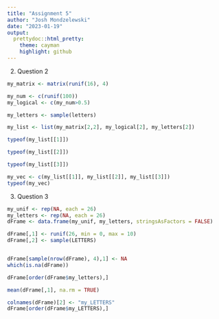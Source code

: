 ```yaml
---
title: "Assignment 5"
author: "Josh Mondzelewski"
date: "2023-01-19"
output: 
  prettydoc::html_pretty:
    theme: cayman
    highlight: github
---
```

2. Question 2  

```r
my_matrix <- matrix(runif(16), 4)

my_num <- c(runif(100))
my_logical <- c(my_num>0.5)

my_letters <- sample(letters)

my_list <- list(my_matrix[2,2], my_logical[2], my_letters[2])

typeof(my_list[[1]])

typeof(my_list[[2]])

typeof(my_list[[3]])

my_vec <- c(my_list[[1]], my_list[[2]], my_list[[3]])
typeof(my_vec)
```

3. Question 3

```r
my_unif <- rep(NA, each = 26)
my_letters <- rep(NA, each = 26)
dFrame <- data.frame(my_unif, my_letters, stringsAsFactors = FALSE)

dFrame[,1] <- runif(26, min = 0, max = 10)
dFrame[,2] <- sample(LETTERS)


dFrame[sample(nrow(dFrame), 4),1] <- NA
which(is.na(dFrame))

dFrame[order(dFrame$my_letters),]

mean(dFrame[,1], na.rm = TRUE)

colnames(dFrame)[2] <- "my_LETTERS"
dFrame[order(dFrame$my_LETTERS),]
```

